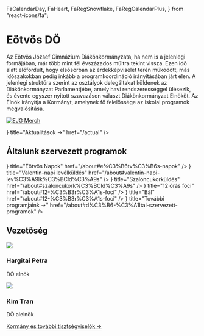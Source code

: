   FaCalendarDay,
  FaHeart,
  FaRegSnowflake,
  FaRegCalendarPlus,
} from "react-icons/fa";

<HeaderImg />

<div id="main" style={{marginTop: '500px'}}>

# Eötvös DÖ

Az Eötvös József Gimnázium Diákönkormányzata, ha nem is a jelenlegi formájában,
már több mint fél évszázados múltra tekint vissza. Ezen idő alatt előfordult,
hogy elsősorban az érdekképviselet terén működött, más időszakokban
pedig inkább a programkoordináció irányításában járt élen. A jelenlegi
struktúra szerint az osztályok delegáltakat küldenek az Diákönkormányzat
Parlamentjébe, amely havi rendszerességgel ülésezik, és évente egyszer
nyitott szavazáson választ Diákönkormányzat Elnököt. Az Elnök irányítja
a Kormányt, amelynek fő felelőssége az iskolai programok megvalósítása.

[![EJG Merch](/merch-ad.png)](/actual/merch)

<Cards>
  <Card icon={<FaRegCalendarPlus />} title="Aktualitások →" href="/actual" />
</Cards>

## Általunk szervezett programok

<Cards>
  <Card
    icon={<FaCalendarDay />}
    title="Eötvös Napok"
    href="/about#e%C3%B6tv%C3%B6s-napok"
  />
  <Card
    icon={<FaHeart />}
    title="Valentin-napi levélküldés"
    href="/about#valentin-napi-lev%C3%A9lk%C3%BCld%C3%A9s"
  />
  <Card
    icon={<FaRegSnowflake />}
    title="Szaloncukorküldés"
    href="/about#szaloncukork%C3%BCld%C3%A9s"
  />
  <Card
    icon={<BiFootball />}
    title="12 órás foci"
    href="/about#12-%C3%B3r%C3%A1s-foci"
  />
  <Card
    icon={<BiSolidMusic />}
    title="Bál"
    href="/about#12-%C3%B3r%C3%A1s-foci"
  />
  <Card
    icon={<FaRegCalendarPlus />}
    title="További programjaink →"
    href="/about#d%C3%B6-%C3%A1ltal-szervezett-programok"
  />
</Cards>

## Vezetőség

<div
  style={{
    width: "100%",
    display: "flex",
    justifyContent: "center",
    gap: "40px",
  }}
>
  <div
    style={{
      display: "flex",
      flexDirection: "column",
      width: "fit-content",
      padding: "10px",
      alignItems: "center",
    }}
  >
    <img src="/petra.jpg" style={{ borderRadius: "100%", width: "130px" }} />
    <h3
      style={{
        fontSize: "20px",
        fontWeight: "bold",
        marginTop: "10px",
        marginBottom: "-5px",
        textAlign: "center",
      }}
    >
      Hargitai Petra
    </h3>
    <p style={{ fontSize: "14px" }}>DÖ elnök</p>
  </div>
  <div
    style={{
      display: "flex",
      flexDirection: "column",
      width: "fit-content",
      padding: "10px",
      alignItems: "center",
    }}
  >
    <img src="/kim.jpg" style={{ borderRadius: "100%", width: "130px" }} />
    <h3
      style={{
        fontSize: "20px",
        fontWeight: "bold",
        marginTop: "10px",
        marginBottom: "-5px",
        textAlign: "center",
      }}
    >
      Kim Tran
    </h3>
    <p style={{ fontSize: "14px" }}>DÖ alelnök</p>
  </div>
</div>

[Kormány és további tisztségviselők →](/government)

</div>
